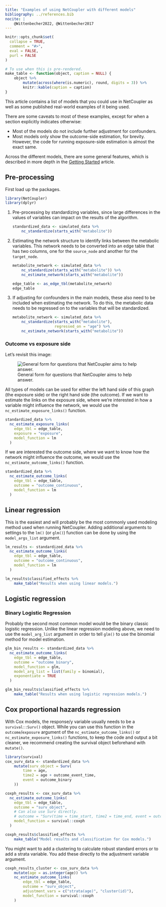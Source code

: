 ```yaml
---
title: "Examples of using NetCoupler with different models"
bibliography: ../references.bib
nocite: |
    @Wittenbecher2022, @Wittenbecher2017
---
```


```r
knitr::opts_chunk$set(
  collapse = TRUE,
  comment = "#>",
  eval = FALSE,
  purl = FALSE
)

# To use when this is pre-rendered.
make_table <- function(object, caption = NULL) {
    object %>%
        mutate(across(where(is.numeric), round, digits = 3)) %>% 
        knitr::kable(caption = caption)
}
```

This article contains a list of models that you could use in NetCoupler as well
as some published real-world examples of it being used.

There are some caveats to most of these examples, except for when a section
explicitly indicates otherwise:

- Most of the models do not include further adjustment for confounders.
- Most models only show the outcome-side estimation, for brevity. However,
the code for running exposure-side estimation is almost the exact same.

Across the different models, there are some general features, which is described
in more depth in the [Getting Started](netcoupler.html) article.

## Pre-processing

First load up the packages.

```r
library(NetCoupler)
library(dplyr)
```

1. Pre-processing by standardizing variables, since large differences in the
values of variables can impact on the results of the algorithm. 

    ```r
    standardized_data <- simulated_data %>%
        nc_standardize(starts_with("metabolite"))
    ```

2. Estimating the network structure to identify links between the metabolic variables.
This network needs to be converted into an edge table that has two columns, one 
for the `source_node` and another for the `target_node`.

    ```r
    metabolite_network <- simulated_data %>%
        nc_standardize(starts_with("metabolite")) %>% 
        nc_estimate_network(starts_with("metabolite"))
    
    edge_table <- as_edge_tbl(metabolite_network)
    edge_table
    ```

3. If adjusting for confounders in the main models, these also need to be included
when estimating the network. To do this, the metabolic data needs to be
regressed on to the variables that will be standardized.

    ```r
    metabolite_network <- simulated_data %>%
        nc_standardize(starts_with("metabolite"),
                       regressed_on = "age") %>%
        nc_estimate_network(starts_with("metabolite"))
```

### Outcome vs exposure side

Let's revisit this image:

![General form for questions that NetCoupler aims to help answer.](../aim-question.png)

All types of models can be used for either the left hand side of this graph
(the exposure side) or the right hand side (the outcome).
If we want to estimate the links on the exposure side,
where we're interested in how a variable might influence the network, 
we would use the `nc_estimate_exposure_links()` function.

```r
standardized_data %>%
  nc_estimate_exposure_links(
    edge_tbl = edge_table,
    exposure = "exposure",
    model_function = lm
  )
```

If we are interested the outcome side,
where we want to know how the network might influence the outcome, we
would use the `nc_estimate_outcome_links()` function.

```r
standardized_data %>%
  nc_estimate_outcome_links(
    edge_tbl = edge_table,
    outcome = "outcome_continuous",
    model_function = lm
  )
```

## Linear regression

This is the easiest and will probably be the most commonly used modeling method
used when running NetCoupler. Adding additional arguments to settings to the
`lm()` (or `glm()`) function can be done by using the `model_args_list` argument.

```r
lm_results <- standardized_data %>%
  nc_estimate_outcome_links(
    edge_tbl = edge_table,
    outcome = "outcome_continuous",
    model_function = lm
  )
```

```r
lm_results$classified_effects %>% 
    make_table("Results when using linear models.")
```

## Logistic regression

### Binary Logistic Regression

Probably the second most common model would be the binary classic logistic regression.
Unlike the linear regression modeling above, we need to use the `model_arg_list`
argument in order to tell `glm()` to use the binomial method for model estimation.

```r
glm_bin_results <- standardized_data %>%
  nc_estimate_outcome_links(
    edge_tbl = edge_table,
    outcome = "outcome_binary",
    model_function = glm,
    model_arg_list = list(family = binomial),
    exponentiate = TRUE
  )
```

```r
glm_bin_results$classified_effects %>% 
    make_table("Results when using logistic regression models.")
```

<!-- 
### Ordinal Logistic Regression 

### Nominal Logistic Regression

### Conditional Logistic Regression
-->

## Cox proportional hazards regression

With Cox models, the response/y variable usually needs to be a `survival::Surv()`
object. While you can use this function in the `outcome`/`exposure` argument
of the `nc_estimate_outcome_links()` or `nc_estimate_exposure_links()` functions, 
to keep the code and output a bit cleaner, we recommend creating the survival
object beforehand with `mutate()`.

```r
library(survival)
cox_surv_data <- standardized_data %>%
    mutate(surv_object = Surv(
        time = age,
        time2 = age + outcome_event_time,
        event = outcome_binary
    )) 

coxph_results <- cox_surv_data %>%
  nc_estimate_outcome_links(
    edge_tbl = edge_table,
    outcome = "surv_object",
    # Can also use Surv directly.
    # outcome = "Surv(time = time_start, time2 = time_end, event = outcome_binary)",
    model_function = survival::coxph
  )
```

```r
coxph_results$classified_effects %>% 
    make_table("Model results and classification for Cox models.")
```

You might want to add a clustering to calculate robust standard errors or to add
a strata variable. You add these directly to the adjustment variable argument.

```r
coxph_results_cluster <- cox_surv_data %>%
    mutate(age = as.integer(age)) %>%
    nc_estimate_outcome_links(
        edge_tbl = edge_table,
        outcome = "surv_object",
        adjustment_vars = c("strata(age)", "cluster(id)"),
        model_function = survival::coxph
    )
```

<!-- 
## Poisson regression 

### Negative Binomial Regression
### Zero-inflated regression

## Polynomial Regression

## Ridge Regression

## Lasso Regression

## Quantile Regression

## Elastic Net Regression

## Principal Components Regression

## Support Vector Machines Regression

## Quasi Poisson Regression

## Tobit Regression

## Multivariate Regression

## Random effects models

## Longitudinal data? 

-->

<!-- # Real-world uses in published works -->

